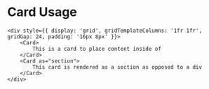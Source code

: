 # Card Usage

```tsx
<div style={{ display: 'grid', gridTemplateColumns: '1fr 1fr', gridGap: 24, padding: '16px 8px' }}>
    <Card>
        This is a card to place content inside of
    </Card>
    <Card as="section">
        This card is rendered as a section as opposed to a div
    </Card>
</div>
```
